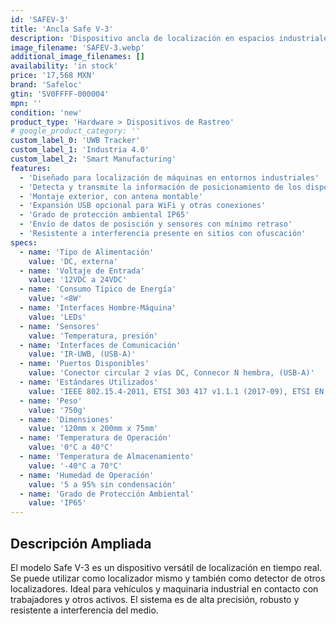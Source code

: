 ```yaml
---
id: 'SAFEV-3'
title: 'Ancla Safe V-3'
description: 'Dispositivo ancla de localización en espacios industriales para sistema de seguridad Safeloc. Funciona como transmisor y receptor de señales de vehículos y estructuras en tiempo real, resistente a interferencia.'
image_filename: 'SAFEV-3.webp'
additional_image_filenames: []
availability: 'in stock'
price: '17,568 MXN'
brand: 'Safeloc'
gtin: 'SV0FFFF-000004'
mpn: ''
condition: 'new'  
product_type: 'Hardware > Dispositivos de Rastreo'
# google_product_category: ''
custom_label_0: 'UWB Tracker'
custom_label_1: 'Industria 4.0'
custom_label_2: 'Smart Manufacturing'
features:
  - 'Diseñado para localización de máquinas en entornos industriales'
  - 'Detecta y transmite la información de posicionamiento de los dispositivos presentes'
  - 'Montaje exterior, con antena montable'
  - 'Expansión USB opcional para WiFi y otras conexiones'
  - 'Grado de protección ambiental IP65'
  - 'Envío de datos de posisción y sensores con mínimo retraso'
  - 'Resistente a interferencia presente en sitios con ofuscación'
specs:
  - name: 'Tipo de Alimentación'
    value: 'DC, externa'
  - name: 'Voltaje de Entrada'
    value: '12VDC a 24VDC'
  - name: 'Consumo Típico de Energía'
    value: '<8W'
  - name: 'Interfaces Hombre-Máquina'
    value: 'LEDs'
  - name: 'Sensores'
    value: 'Temperatura, presión'
  - name: 'Interfaces de Comunicación'
    value: 'IR-UWB, (USB-A)'
  - name: 'Puertos Disponibles'
    value: 'Conector circular 2 vías DC, Connecor N hembra, (USB-A)'
  - name: 'Estándares Utilizados'
    value: 'IEEE 802.15.4-2011, ETSI 303 417 v1.1.1 (2017-09), ETSI EN 301 489-1 (v2.2.3 2019-11)'
  - name: 'Peso'
    value: '750g'
  - name: 'Dimensiones'
    value: '120mm x 200mm x 75mm'
  - name: 'Temperatura de Operación'
    value: '0°C a 40°C'
  - name: 'Temperatura de Almacenamiento'
    value: '-40°C a 70°C'
  - name: 'Humedad de Operación'
    value: '5 a 95% sin condensación'
  - name: 'Grado de Protección Ambiental'
    value: 'IP65'
---
```

## Descripción Ampliada
El modelo Safe V-3 es un dispositivo versátil de localización en tiempo real. Se puede utilizar como localizador mismo y también como detector de otros localizadores. Ideal para vehículos y maquinaria industrial en contacto con trabajadores y otros activos. El sistema es de alta precisión, robusto y resistente a interferencia del medio.